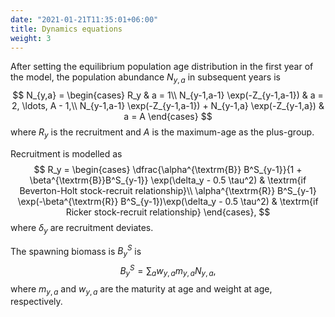 ```yaml
---
date: "2021-01-21T11:35:01+06:00"
title: Dynamics equations
weight: 3
---
```


After setting the equilibrium population age distribution in the first year of the model, the population abundance $N_{y,a}$ in subsequent years is
$$ N_{y,a} =
\begin{cases}
      R_y & a = 1\\
      N_{y-1,a-1} \exp(-Z_{y-1,a-1}) & a = 2, \ldots, A - 1,\\
      N_{y-1,a-1} \exp(-Z_{y-1,a-1}) + N_{y-1,a} \exp(-Z_{y-1,a}) & a = A
\end{cases}
$$
where $R_y$ is the recruitment and $A$ is the maximum-age as the plus-group.

Recruitment is modelled as
$$ R_y = 
\begin{cases}
      \dfrac{\alpha^{\textrm{B}} B^S_{y-1}}{1 + \beta^{\textrm{B}}B^S_{y-1}} \exp(\delta_y - 0.5 \tau^2) & \textrm{if Beverton-Holt stock-recruit relationship}\\
      \alpha^{\textrm{R}} B^S_{y-1} \exp(-\beta^{\textrm{R}} B^S_{y-1})\exp(\delta_y - 0.5 \tau^2) & \textrm{if Ricker stock-recruit relationship}
\end{cases},
$$
where $\delta_y$ are recruitment deviates.

The spawning biomass is $B^S_y$ is
$$B^S_y = \sum_a w_{y,a} m_{y,a} N_{y,a},$$
where $m_{y,a}$ and $w_{y,a}$ are the maturity at age and weight at age, respectively.
